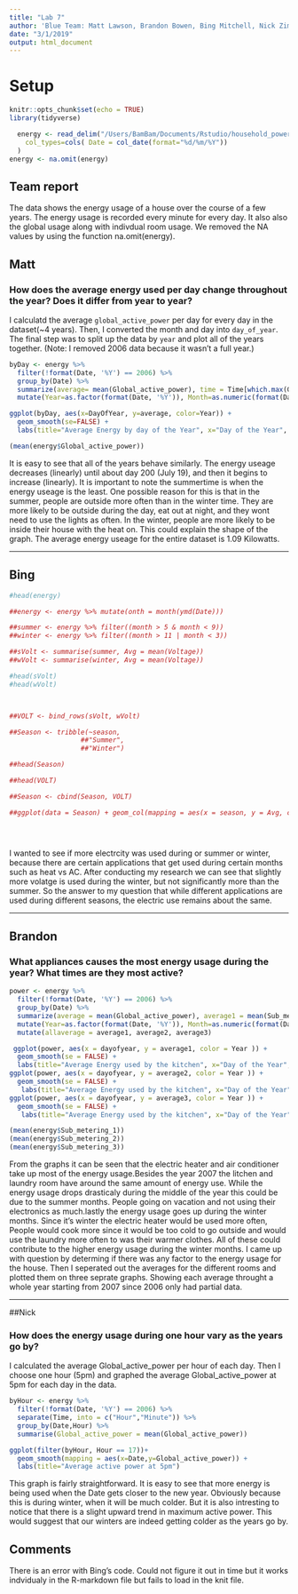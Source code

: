 ---
title: "Lab 7"
author: 'Blue Team: Matt Lawson, Brandon Bowen, Bing Mitchell, Nick Zimmerman'
date: "3/1/2019"
output: html_document
---
# Setup

```{r setup, include=FALSE}
knitr::opts_chunk$set(echo = TRUE)
library(tidyverse)
```


```{r, warning=FALSE, message=FALSE}
  energy <- read_delim("/Users/BamBam/Documents/Rstudio/household_power_consumption.txt", delim=";",
    col_types=cols( Date = col_date(format="%d/%m/%Y"))
  )
energy <- na.omit(energy)
```

## Team report
The data shows the energy usage of a house over the course of a few years. The energy usage is recorded every minute for every day. It also also the global usage along with indivdual room usage. We removed the NA values by using the function na.omit(energy).


## Matt

### How does the average energy used per day change throughout the year? Does it differ from year to year?

I calculatd the average `global_active_power` per day for every day in the dataset(~4 years). Then, I converted the month and day into `day_of_year`. The final step was to split up the data by `year` and plot all of the years together. (Note: I removed 2006 data because it wasn't a full year.)

```{r}
byDay <- energy %>%
  filter(!format(Date, '%Y') == 2006) %>%
  group_by(Date) %>%
  summarize(average= mean(Global_active_power), time = Time[which.max(Global_active_power)]) %>%
  mutate(Year=as.factor(format(Date, '%Y')), Month=as.numeric(format(Date,'%m')), DayOfYear=as.numeric(format(Date,'%j')))
```


```{r, message=F, waring=F}
ggplot(byDay, aes(x=DayOfYear, y=average, color=Year)) + 
  geom_smooth(se=FALSE) + 
  labs(title="Average Energy by day of the Year", x="Day of the Year", y="Average Energy Useage (KiloWatt)")
```
```{r}
(mean(energy$Global_active_power))
```

It is easy to see that all of the years behave similarly. The energy useage decreases (linearly) until about day 200 (July 19), and then it begins to increase (linearly). It is important to note the summertime is when the energy useage is the least. One possible reason for this is that in the summer, people are outside more often than in the winter time. They are more likely to be outside during the day, eat out at night, and they wont need to use the lights as often. In the winter, people are more likely to be inside their house with the heat on. This could explain the shape of the graph. The average energy useage for the entire dataset is 1.09 Kilowatts. 







--- 
  
## Bing
```{r, warning=FALSE,message=FALSE}
#head(energy)

##energy <- energy %>% mutate(onth = month(ymd(Date)))

##summer <- energy %>% filter((month > 5 & month < 9))
##winter <- energy %>% filter((month > 11 | month < 3))

##sVolt <- summarise(summer, Avg = mean(Voltage))
##wVolt <- summarise(winter, Avg = mean(Voltage))

#head(sVolt)
#head(wVolt)



##VOLT <- bind_rows(sVolt, wVolt)

##Season <- tribble(~season,
                  ##"Summer",
                  ##"Winter")

##head(Season)

##head(VOLT)

##Season <- cbind(Season, VOLT)

##ggplot(data = Season) + geom_col(mapping = aes(x = season, y = Avg, color = season))





```

I wanted to see if more electrcity was used during or summer or winter, because there are certain applications that get used during certain months such as heat vs AC. After conducting my research we can see that slightly more volatge is used during the winter, but not significantly more than the summer. So the answer to my question that while different applications are used during different seasons, the electric use remains about the same.







---

## Brandon

### What appliances causes the most energy usage during the year? What times are they most active?

```{r, message=F, waring=F}
power <- energy %>%
  filter(!format(Date, '%Y') == 2006) %>%
  group_by(Date) %>%
  summarize(average = mean(Global_active_power), average1 = mean(Sub_metering_1), average2 = mean(Sub_metering_2), average3 = mean(Sub_metering_3), time = Time[which.max(Global_active_power)]) %>%
  mutate(Year=as.factor(format(Date, '%Y')), Month=as.numeric(format(Date,'%m')), dayofyear=as.numeric(format(Date,'%j'))) %>%
  mutate(allaverage = average1, average2, average3)
```

```{r, message=F, waring=F}
 
 ggplot(power, aes(x = dayofyear, y = average1, color = Year )) +
  geom_smooth(se = FALSE) +
  labs(title="Average Energy used by the kitchen", x="Day of the Year", y="Average Energy Useage (Watt)")
ggplot(power, aes(x = dayofyear, y = average2, color = Year )) +
  geom_smooth(se = FALSE) +
   labs(title="Average Energy used by the kitchen", x="Day of the Year", y="Average Energy Useage (Watt)")
ggplot(power, aes(x = dayofyear, y = average3, color = Year )) +
  geom_smooth(se = FALSE) +
   labs(title="Average Energy used by the kitchen", x="Day of the Year", y="Average Energy Useage (Watt)")

```

```{r}
(mean(energy$Sub_metering_1))
(mean(energy$Sub_metering_2))
(mean(energy$Sub_metering_3))
```

From the graphs it can be seen that the electric heater and air conditioner take up most of the energy usage.Besides the year 2007 the litchen and laundry room have around the same amount of energy use. While the energy usage drops drasticaly during the middle of the year this could be due to the summer months. People going on vacation and not using their electronics as much.lastly the energy usage goes up during the winter months. Since it's winter the electric heater would be used more often, People would cook more since it would be too cold to go outside and would use the laundry more often to was their warmer clothes. All of these could contribute to the higher energy usage during the winter months. I came up with question by determing if there was any factor to the energy usage for the house. Then I seperated out the averages for the different rooms and plotted them on three seprate graphs. Showing each average throught a whole year starting from 2007 since 2006 only had partial data.








--- 

##Nick

### How does the energy usage during one hour vary as the years go by?

I calculated the average Global_active_power per hour of each day. Then I choose one hour (5pm) and graphed the average Global_active_power at 5pm for each day in the data. 

```{r, warning=FALSE,message=FALSE}
byHour <- energy %>%
  filter(!format(Date, '%Y') == 2006) %>%
  separate(Time, into = c("Hour","Minute")) %>%
  group_by(Date,Hour) %>%
  summarise(Global_active_power = mean(Global_active_power))

```
```{r, warning=FALSE,message=FALSE}
ggplot(filter(byHour, Hour == 17))+
  geom_smooth(mapping = aes(x=Date,y=Global_active_power)) +
  labs(title="Average active power at 5pm")
```

This graph is fairly straightforward. It is easy to see that more energy is being used when the Date gets closer to the new year. Obviously because this is during winter, when it will be much colder. But it is also intresting to notice that there is a slight upward trend in maximum active power. This would suggest that our winters are indeed getting colder as the years go by.


## Comments
There is an error with Bing's code. Could not figure it out in time but it works indvidualy in the R-markdown file but fails to load in the knit file.